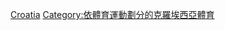 {{Commonscat|Ice hockey in Croatia}}
[[Category:歐洲各國冰球|Croatia]]
[[Category:依體育運動劃分的克羅埃西亞體育|Category:依體育運動劃分的克羅埃西亞體育]]